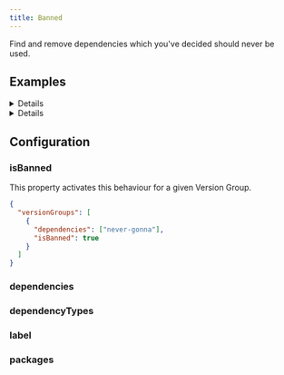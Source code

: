 ```yaml
---
title: Banned
---
```



Find and remove dependencies which you've decided should never be used.

## Examples

<Details title="Example: Completely ban a dependency from being used">

  <BanAlwaysExample level="h3" />
</Details>

<Details title="Example: Ensure `@types` are only installed as `devDependencies`">

  <BanTypesExample level="h3" />
</Details>

## Configuration

### isBanned

<RequiredPill />

This property activates this behaviour for a given Version Group.

```json title=".syncpackrc"
{
  "versionGroups": [
    {
      "dependencies": ["never-gonna"],
      "isBanned": true
    }
  ]
}
```

### dependencies

<Dependencies />

### dependencyTypes

<DependencyTypes />

### label

<Label />

### packages

<Packages />
